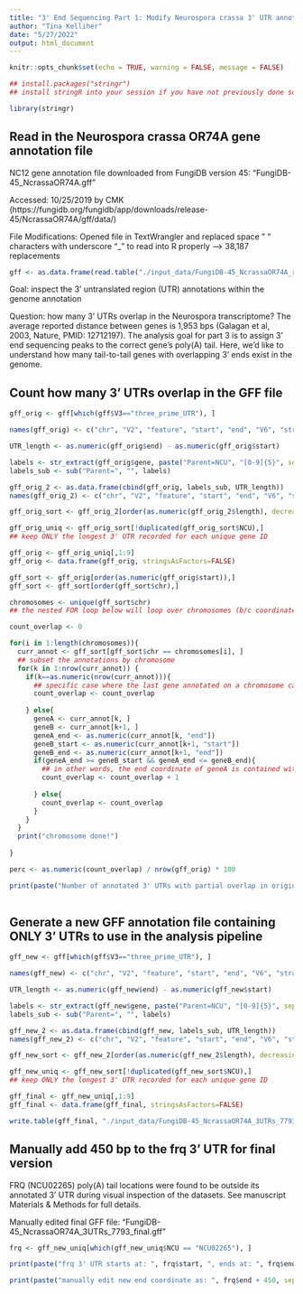 ```yaml
---
title: "3' End Sequencing Part 1: Modify Neurospora crassa 3' UTR annotations to include FRQ poly(A)"
author: "Tina Kelliher"
date: "5/27/2022"
output: html_document
---
```


```r
knitr::opts_chunk$set(echo = TRUE, warning = FALSE, message = FALSE)

## install.packages("stringr")
## install stringR into your session if you have not previously done so

library(stringr)

```

## Read in the Neurospora crassa OR74A gene annotation file

NC12 gene annotation file downloaded from FungiDB version 45: “FungiDB-45_NcrassaOR74A.gff”

Accessed: 10/25/2019 by CMK (https://fungidb.org/fungidb/app/downloads/release-45/NcrassaOR74A/gff/data/)

File Modifications: Opened file in TextWrangler and replaced space " " characters with underscore "_" to read into R properly –> 38,187 replacements

```r

gff <- as.data.frame(read.table("./input_data/FungiDB-45_NcrassaOR74A_rmSpaces.gff", stringsAsFactors=FALSE))

```

Goal: inspect the 3' untranslated region (UTR) annotations within the genome annotation

Question: how many 3' UTRs overlap in the Neurospora transcriptome? The average reported distance between genes is 1,953 bps (Galagan et al, 2003, Nature, PMID: 12712197). The analysis goal for part 3 is to assign 3' end sequencing peaks to the correct gene's poly(A) tail. Here, we'd like to understand how many tail-to-tail genes with overlapping 3' ends exist in the genome.

## Count how many 3' UTRs overlap in the GFF file

```r

gff_orig <- gff[which(gff$V3=="three_prime_UTR"), ]

names(gff_orig) <- c("chr", "V2", "feature", "start", "end", "V6", "strand", "V8", "gene")

UTR_length <- as.numeric(gff_orig$end) - as.numeric(gff_orig$start)

labels <- str_extract(gff_orig$gene, paste("Parent=NCU", "[0-9]{5}", sep=""))
labels_sub <- sub("Parent=", "", labels)

gff_orig_2 <- as.data.frame(cbind(gff_orig, labels_sub, UTR_length))
names(gff_orig_2) <- c("chr", "V2", "feature", "start", "end", "V6", "strand", "V8", "gene", "NCU", "length")

gff_orig_sort <- gff_orig_2[order(as.numeric(gff_orig_2$length), decreasing=TRUE),]

gff_orig_uniq <- gff_orig_sort[!duplicated(gff_orig_sort$NCU),]
## keep ONLY the longest 3' UTR recorded for each unique gene ID

gff_orig <- gff_orig_uniq[,1:9]
gff_orig <- data.frame(gff_orig, stringsAsFactors=FALSE)

gff_sort <- gff_orig[order(as.numeric(gff_orig$start)),]
gff_sort <- gff_sort[order(gff_sort$chr),]

chromosomes <- unique(gff_sort$chr)
## the nested FOR loop below will loop over chromosomes (b/c coordinates [1 ... right arm] are re-used) and then over pairs of annotations to test overlap

count_overlap <- 0

for(i in 1:length(chromosomes)){
  curr_annot <- gff_sort[gff_sort$chr == chromosomes[i], ]
  ## subset the annotations by chromosome
  for(k in 1:nrow(curr_annot)) {
    if(k==as.numeric(nrow(curr_annot))){
      ## specific case where the last gene annotated on a chromosome cannot overlap with any other gene downstream
      count_overlap <- count_overlap
      
    } else{
      geneA <- curr_annot[k, ]
      geneB <- curr_annot[k+1, ]
      geneA_end <- as.numeric(curr_annot[k, "end"])
      geneB_start <- as.numeric(curr_annot[k+1, "start"])
      geneB_end <- as.numeric(curr_annot[k+1, "end"])
      if(geneA_end >= geneB_start && geneA_end <= geneB_end){
        ## in other words, the end coordinate of geneA is contained within the boundaries of geneB, the two 3' UTRs overlap partially
        count_overlap <- count_overlap + 1
        
      } else{
        count_overlap <- count_overlap
      }
    }
  }
  print("chromosome done!")
  
}

perc <- as.numeric(count_overlap) / nrow(gff_orig) * 100

print(paste("Number of annotated 3' UTRs with partial overlap in original GFF = ", count_overlap, " out of ", nrow(gff_orig), " or ", round(perc,2), "%", sep=""))
                      
```

## Generate a new GFF annotation file containing ONLY 3' UTRs to use in the analysis pipeline

```r

gff_new <- gff[which(gff$V3=="three_prime_UTR"), ]

names(gff_new) <- c("chr", "V2", "feature", "start", "end", "V6", "strand", "V8", "gene")

UTR_length <- as.numeric(gff_new$end) - as.numeric(gff_new$start)

labels <- str_extract(gff_new$gene, paste("Parent=NCU", "[0-9]{5}", sep=""))
labels_sub <- sub("Parent=", "", labels)

gff_new_2 <- as.data.frame(cbind(gff_new, labels_sub, UTR_length))
names(gff_new_2) <- c("chr", "V2", "feature", "start", "end", "V6", "strand", "V8", "gene", "NCU", "length")

gff_new_sort <- gff_new_2[order(as.numeric(gff_new_2$length), decreasing=TRUE),]

gff_new_uniq <- gff_new_sort[!duplicated(gff_new_sort$NCU),]
## keep ONLY the longest 3' UTR recorded for each unique gene ID

gff_final <- gff_new_uniq[,1:9]
gff_final <- data.frame(gff_final, stringsAsFactors=FALSE)

write.table(gff_final, "./input_data/FungiDB-45_NcrassaOR74A_3UTRs_7793.gff", quote=F, row.names=F, col.names=F, sep="\t")

```

## Manually add 450 bp to the frq 3' UTR for final version

FRQ (NCU02265) poly(A) tail locations were found to be outside its annotated 3' UTR during visual inspection of the datasets. See manuscript Materials & Methods for full details.

Manually edited final GFF file: "FungiDB-45_NcrassaOR74A_3UTRs_7793_final.gff"

```r

frq <- gff_new_uniq[which(gff_new_uniq$NCU == "NCU02265"), ]

print(paste("frq 3' UTR starts at: ", frq$start, ", ends at: ", frq$end, ", and is located on the ", frq$strand, " strand", sep=""))

print(paste("manually edit new end coordinate as: ", frq$end + 450, sep=""))

```
